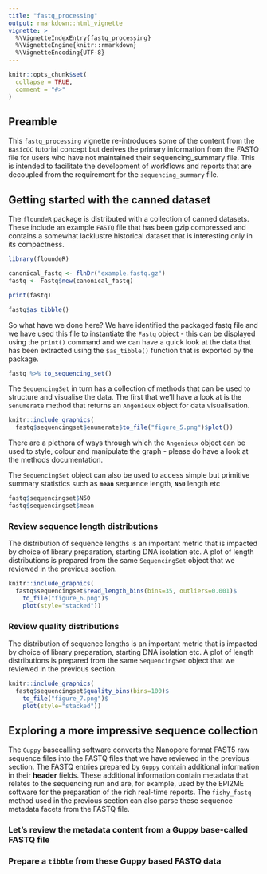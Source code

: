 ```yaml
---
title: "fastq_processing"
output: rmarkdown::html_vignette
vignette: >
  %\VignetteIndexEntry{fastq_processing}
  %\VignetteEngine{knitr::rmarkdown}
  %\VignetteEncoding{UTF-8}
---
```


```r
knitr::opts_chunk$set(
  collapse = TRUE,
  comment = "#>"
)
```

## Preamble

This `fastq_processing` vignette re-introduces some of the content from the
`BasicQC` tutorial concept but derives the primary information from the FASTQ
file for users who have not maintained their sequencing_summary file. This is
intended to facilitate the development of workflows and reports that are
decoupled from the requirement for the `sequencing_summary` file.


## Getting started with the canned dataset

The `floundeR` package is distributed with a collection of canned datasets.
These include an example `FASTQ` file that has been gzip compressed and contains
a somewhat lacklustre historical dataset that is interesting only in its
compactness.

```r
library(floundeR)

canonical_fastq <- flnDr("example.fastq.gz")
fastq <- Fastq$new(canonical_fastq)

print(fastq)

fastq$as_tibble()
```

So what have we done here? We have identified the packaged fastq file and we
have used this file to instantiate the `Fastq` object - this can be displayed
using the `print()` command and we can have a quick look at the data that has
been extracted using the `$as_tibble()` function that is exported by the 
package.

```r

fastq %>% to_sequencing_set()

```

The `SequencingSet` in turn has a collection of methods that can be used to
structure and visualise the data. The first that we'll have a look at is the
`$enumerate` method that returns an `Angenieux` object for data visualisation.

```r
knitr::include_graphics(
  fastq$sequencingset$enumerate$to_file("figure_5.png")$plot())
```

There are a plethora of ways through which the `Angenieux` object can be used
to style, colour and manipulate the graph - please do have a look at the methods
documentation.

The `SequencingSet` object can also be used to access simple but primitive
summary statistics such as **`mean`** sequence length, **`N50`** length etc

```r
fastq$sequencingset$N50
fastq$sequencingset$mean
```


### Review sequence length distributions

The distribution of sequence lengths is an important metric that is impacted by
choice of library preparation, starting DNA isolation etc. A plot of length
distributions is prepared from the same `SequencingSet` object that we
reviewed in the previous section.

```r
knitr::include_graphics(
  fastq$sequencingset$read_length_bins(bins=35, outliers=0.001)$
    to_file("figure_6.png")$
    plot(style="stacked"))

```


### Review quality distributions

The distribution of sequence lengths is an important metric that is impacted by
choice of library preparation, starting DNA isolation etc. A plot of length
distributions is prepared from the same `SequencingSet` object that we
reviewed in the previous section.

```r
knitr::include_graphics(
  fastq$sequencingset$quality_bins(bins=100)$
    to_file("figure_7.png")$
    plot(style="stacked"))

```


## Exploring a more impressive sequence collection

The `Guppy` basecalling software converts the Nanopore format FAST5 raw sequence
files into the FASTQ files that we have reviewed in the previous section. The
FASTQ entries prepared by `Guppy` contain additional information in their
**header** fields. These additional information contain metadata that relates
to the sequencing run and are, for example, used by the EPI2ME software for the
preparation of the rich real-time reports. The `fishy_fastq` method used in the
previous section can also parse these sequence metadata facets from the FASTQ
file.

### Let's review the metadata content from a Guppy base-called FASTQ file


### Prepare a `tibble` from these Guppy based FASTQ data
